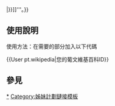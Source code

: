 {{Userbox
  |border-c = #000000
  |border-s = 1
  |id-c     = #FFFFFF
  |id       = [[File:Wikipedia-logo-v2.svg|45px]]
  |info-s   = 9
  |info-c   = #FFFFFF
  |info     = 這個用戶在[[葡萄牙語維基百科]]中的ID是'''[[:pt:user:{{{1|{{PAGENAME}}}}}|{{{1|{{PAGENAME}}}}}]]'''。}}

<includeonly>[[Category:葡文維基百科維基人|{{PAGENAME}}]]</includeonly>

<noinclude>
{{clear}}

== 使用說明 ==
使用方法：在需要的部分加入以下代碼

<nowiki>{{User pt.wikipedia|您的葡文維基百科ID}}</nowiki>

== 參見 ==
[[Category:葡文維基百科維基人|*]]
[[Category:姊妹計劃鏈接模板]]
</noinclude>